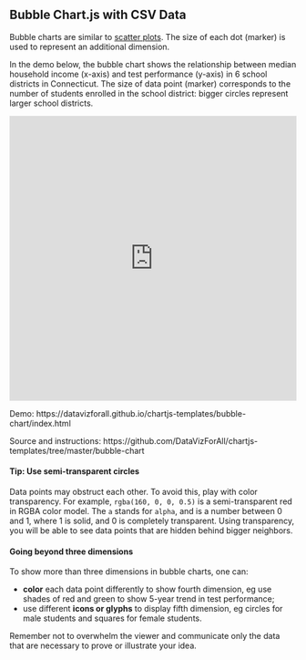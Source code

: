 ## Bubble Chart.js with CSV Data {#chartjs-bubble}

Bubble charts are similar to [scatter plots](scatter-chart-with-csv-data). The size of each dot (marker) is used to represent an additional dimension.

In the demo below, the bubble chart shows the relationship between median household income (x-axis) and test performance (y-axis) in 6 school districts in Connecticut. The size of data point (marker) corresponds to the number of students enrolled in the school district: bigger circles represent larger school districts.

<iframe src="https://datavizforall.github.io/chartjs-templates/bubble-chart/index.html" width="100%" height=500 style="border: 0"></iframe>

Demo: https://datavizforall.github.io/chartjs-templates/bubble-chart/index.html

Source and instructions: https://github.com/DataVizForAll/chartjs-templates/tree/master/bubble-chart

#### Tip: Use semi-transparent circles

Data points may obstruct each other. To avoid this, play with color transparency. For example, `rgba(160, 0, 0, 0.5)` is a semi-transparent red in RGBA color model. The `a` stands for `alpha`, and is a number between 0 and 1, where 1 is solid, and 0 is completely transparent. Using transparency, you will be able to see data points that are hidden behind bigger neighbors.

#### Going beyond three dimensions

To show more than three dimensions in bubble charts, one can:

* **color** each data point differently to show fourth dimension, eg use shades of red and green to show 5-year trend in test performance;
* use different **icons or glyphs** to display fifth dimension, eg circles for male students and squares for female students.

Remember not to overwhelm the viewer and communicate only the data that are necessary to prove or illustrate your idea.
